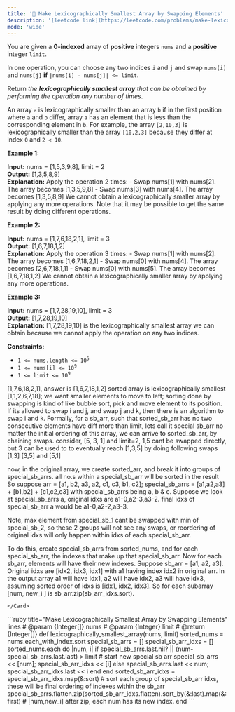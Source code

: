```yaml
---
title: '🧀 Make Lexicographically Smallest Array by Swapping Elements'
description: '[leetcode link](https://leetcode.com/problems/make-lexicographically-smallest-array-by-swapping-elements/description/)'
mode: 'wide'
---
```

<Tabs>
  <Tab title="Question" icon="circle-question" iconType="regular">
    <Card>
      <p>You are given a <strong>0-indexed</strong> array of <strong>positive</strong> integers <code>nums</code> and a <strong>positive</strong> integer <code>limit</code>.</p>  <p>In one operation, you can choose any two indices <code>i</code> and <code>j</code> and swap <code>nums[i]</code> and <code>nums[j]</code> <strong>if</strong> <code>|nums[i] - nums[j]| &lt;= limit</code>.</p>  <p>Return <em>the <strong>lexicographically smallest array</strong> that can be obtained by performing the operation any number of times</em>.</p>  <p>An array <code>a</code> is lexicographically smaller than an array <code>b</code> if in the first position where <code>a</code> and <code>b</code> differ, array <code>a</code> has an element that is less than the corresponding element in <code>b</code>. For example, the array <code>[2,10,3]</code> is lexicographically smaller than the array <code>[10,2,3]</code> because they differ at index <code>0</code> and <code>2 &lt; 10</code>.</p>   <p><strong class="example">Example 1:</strong></p>   <strong>Input:</strong> nums = [1,5,3,9,8], limit = 2 <br/> <strong>Output:</strong> [1,3,5,8,9] <br/> <strong>Explanation:</strong> Apply the operation 2 times: - Swap nums[1] with nums[2]. The array becomes [1,3,5,9,8] - Swap nums[3] with nums[4]. The array becomes [1,3,5,8,9] We cannot obtain a lexicographically smaller array by applying any more operations. Note that it may be possible to get the same result by doing different operations.   <p><strong class="example">Example 2:</strong></p>   <strong>Input:</strong> nums = [1,7,6,18,2,1], limit = 3 <br/> <strong>Output:</strong> [1,6,7,18,1,2] <br/> <strong>Explanation:</strong> Apply the operation 3 times: - Swap nums[1] with nums[2]. The array becomes [1,6,7,18,2,1] - Swap nums[0] with nums[4]. The array becomes [2,6,7,18,1,1] - Swap nums[0] with nums[5]. The array becomes [1,6,7,18,1,2] We cannot obtain a lexicographically smaller array by applying any more operations.   <p><strong class="example">Example 3:</strong></p>   <strong>Input:</strong> nums = [1,7,28,19,10], limit = 3 <br/> <strong>Output:</strong> [1,7,28,19,10] <br/> <strong>Explanation:</strong> [1,7,28,19,10] is the lexicographically smallest array we can obtain because we cannot apply the operation on any two indices.    <p><strong>Constraints:</strong></p>  <ul>  <li><code>1 &lt;= nums.length &lt;= 10<sup>5</sup></code></li>  <li><code>1 &lt;= nums[i] &lt;= 10<sup>9</sup></code></li>  <li><code>1 &lt;= limit &lt;= 10<sup>9</sup></code></li> </ul> 
    </Card>
  </Tab>
  <Tab title="Solution" icon="lightbulb" iconType="regular" >
    <Card>
      [1,7,6,18,2,1], answer is [1,6,7,18,1,2]
sorted array is lexicographically smallest [1,1,2,6,7,18]; we want smaller elements to move to left;
sorting done by swapping is kind of like bubble sort, pick and move element to its position.
If its allowed to swap i and j, and swap j and k, then there is an algorithm to swap i and k. Formally, for a sb_arr, such that sorted_sb_arr has no two consecutive elements have diff more than limit, lets call it special sb_arr
no matter the initial ordering of this array, we can arrive to sorted_sb_arr, by chaining swaps.
consider, [5, 3, 1] and limit=2, 1,5 cant be swapped directly, but 3 can be used to to eventually reach [1,3,5]
by doing following swaps [1,3] [3,5] and [5,1]

now, in the original array, we create sorted_arr, and break it into groups of special_sb_arrs. 
all no.s within a special_sb_arr will be sorted in the result
So suppose arr = [a1, b2, a3, a2, c1, c3, b1, c2]; special_sb_arrs = [a1,a2,a3] + [b1,b2] + [c1,c2,c3]
with special_sb_arrs being a, b & c. Suppose we look at special_sb_arrs a, original idxs are a1-0,a2-3,a3-2. final idxs of special_sb_arr a would be a1-0,a2-2,a3-3.

Note, max element from special_sb_1 cant be swapped with min of special_sb_2, so these 2 groups will not see any swaps, or reordering of original idxs will only happen within idxs of each special_sb_arr.

To do this, create special_sb_arrs from sorted_nums, and for each special_sb_arr, the indexes that make up that special_sb_arr. Now for each sb_arr, elements will have their new indexes. Suppose sb_arr = [a1, a2, a3]. Original idxs are [idx2, idx3, idx1] with a1 having index idx2 in original arr. In the output array a1 will have idx1, a2 will have idx2, a3 will have idx3, assuming sorted order of idxs is [idx1, idx2, idx3]. So for each subarray [num, new_i ] is sb_arr.zip(sb_arr_idxs.sort).

    </Card>
  <Expandable title="code">
    <CodeGroup dropdown>
```ruby title="Make Lexicographically Smallest Array by Swapping Elements" lines
# @param {Integer[]} nums
# @param {Integer} limit
# @return {Integer[]}
def lexicographically_smallest_array(nums, limit)
  sorted_nums = nums.each_with_index.sort
  special_sb_arrs = []
  special_sb_arr_idxs = []
  sorted_nums.each do |num, i|
    if special_sb_arrs.last.nil? || (num-special_sb_arrs.last.last) > limit # start new special sb arr
      special_sb_arrs << [num]; special_sb_arr_idxs << [i]
    else
      special_sb_arrs.last << num; special_sb_arr_idxs.last << i
    end
  end
  sorted_sb_arr_idxs = special_sb_arr_idxs.map(&:sort) # sort each group of special_sb_arr idxs, these will be final ordering of indexes within the sb_arr
  special_sb_arrs.flatten.zip(sorted_sb_arr_idxs.flatten).sort_by(&:last).map(&:first) # [num,new_i] after zip, each num has its new index.
end
```
    </CodeGroup>
  </Expandable>
  </Tab>
</Tabs>